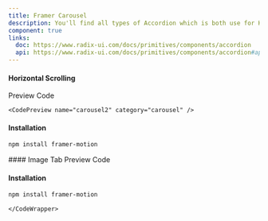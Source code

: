 ```yaml
---
title: Framer Carousel
description: You'll find all types of Accordion which is both use for HTML, REACTJS and NEXTJS
component: true
links:
  doc: https://www.radix-ui.com/docs/primitives/components/accordion
  api: https://www.radix-ui.com/docs/primitives/components/accordion#api-reference
---
```


#### Horizontal Scrolling

<Tabs defaultValue="preview" className="w-full relative">
  <TabsList>
    <TabsTrigger value="preview">Preview</TabsTrigger>
    <TabsTrigger value="codesnippet">Code</TabsTrigger>
  </TabsList>
  <TabsContent value="preview">
    <ComponentPreview basicPadding={true} name="carousel2" category="carousel" />
  </TabsContent>
  <TabsContent value="codesnippet">
    <CodeWrapper noExpand={true}>

    <CodePreview name="carousel2" category="carousel" />

#### Installation

```bash
npm install framer-motion
```

  </CodeWrapper>

  </TabsContent>
</Tabs>
#### Image Tab
<Tabs defaultValue="preview" className="w-full relative">
  <TabsList>
    <TabsTrigger value="preview">Preview</TabsTrigger>
    <TabsTrigger value="codesnippet">Code</TabsTrigger>
  </TabsList>
  <TabsContent value="preview">
    <ComponentPreview basicPadding={true} name="carousel1" category="carousel" />
  </TabsContent>
  <TabsContent value="codesnippet">
    <CodeWrapper noExpand={true}>
      <CodePreview name="carousel1" category="carousel" />

#### Installation

```bash
npm install framer-motion
```

    </CodeWrapper>

  </TabsContent>
</Tabs>
